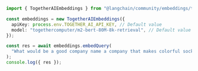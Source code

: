 ```typescript
import { TogetherAIEmbeddings } from "@langchain/community/embeddings/togetherai";

const embeddings = new TogetherAIEmbeddings({
  apiKey: process.env.TOGETHER_AI_API_KEY, // Default value
  model: "togethercomputer/m2-bert-80M-8k-retrieval", // Default value
});

const res = await embeddings.embedQuery(
  "What would be a good company name a company that makes colorful socks?"
);
console.log({ res });
```
